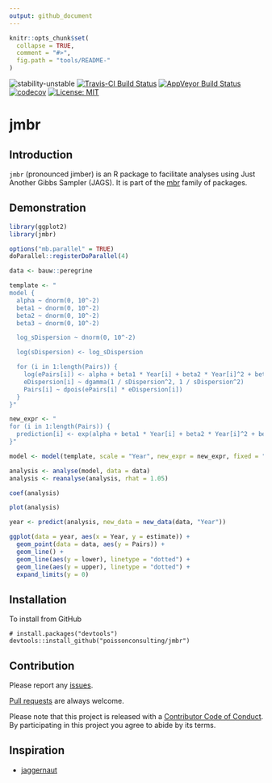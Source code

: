 ```yaml
---
output: github_document
---
```


<!-- README.md is generated from README.Rmd. Please edit that file -->

```r
knitr::opts_chunk$set(
  collapse = TRUE,
  comment = "#>",
  fig.path = "tools/README-"
)
```

![stability-unstable](https://img.shields.io/badge/stability-unstable-yellow.svg)
[![Travis-CI Build Status](https://travis-ci.org/poissonconsulting/jmbr.svg?branch=master)](https://travis-ci.org/poissonconsulting/jmbr)
[![AppVeyor Build Status](https://ci.appveyor.com/api/projects/status/github/poissonconsulting/jmbr?branch=master&svg=true)](https://ci.appveyor.com/project/poissonconsulting/jmbr)
[![codecov](https://codecov.io/gh/poissonconsulting/jmbr/branch/master/graph/badge.svg)](https://codecov.io/gh/poissonconsulting/jmbr)
[![License: MIT](https://img.shields.io/badge/License-MIT-blue.svg)](https://opensource.org/licenses/MIT)

# jmbr

## Introduction

`jmbr` (pronounced jimber) is an R package to facilitate analyses using Just Another Gibbs Sampler (JAGS).
It is part of the [mbr](https://github.com/poissonconsulting/mbr) family of packages.

## Demonstration

```r
library(ggplot2)
library(jmbr)

options("mb.parallel" = TRUE)
doParallel::registerDoParallel(4)

data <- bauw::peregrine

template <- "
model {
  alpha ~ dnorm(0, 10^-2)
  beta1 ~ dnorm(0, 10^-2)
  beta2 ~ dnorm(0, 10^-2)
  beta3 ~ dnorm(0, 10^-2)

  log_sDispersion ~ dnorm(0, 10^-2)

  log(sDispersion) <- log_sDispersion

  for (i in 1:length(Pairs)) {
    log(ePairs[i]) <- alpha + beta1 * Year[i] + beta2 * Year[i]^2 + beta3 * Year[i]^3
    eDispersion[i] ~ dgamma(1 / sDispersion^2, 1 / sDispersion^2)
    Pairs[i] ~ dpois(ePairs[i] * eDispersion[i])
  }
}"

new_expr <- "
for (i in 1:length(Pairs)) {
  prediction[i] <- exp(alpha + beta1 * Year[i] + beta2 * Year[i]^2 + beta3 * Year[i]^3)
}"

model <- model(template, scale = "Year", new_expr = new_expr, fixed = "^(a|b|l)")

analysis <- analyse(model, data = data)
analysis <- reanalyse(analysis, rhat = 1.05)

coef(analysis)

plot(analysis)

year <- predict(analysis, new_data = new_data(data, "Year"))

ggplot(data = year, aes(x = Year, y = estimate)) +
  geom_point(data = data, aes(y = Pairs)) +
  geom_line() +
  geom_line(aes(y = lower), linetype = "dotted") +
  geom_line(aes(y = upper), linetype = "dotted") +
  expand_limits(y = 0)
```

## Installation

To install from GitHub
```
# install.packages("devtools")
devtools::install_github("poissonconsulting/jmbr")
```

## Contribution

Please report any [issues](https://github.com/poissonconsulting/jmbr/issues).

[Pull requests](https://github.com/poissonconsulting/jmbr/pulls) are always welcome.

Please note that this project is released with a [Contributor Code of Conduct](CONDUCT.md). By participating in this project you agree to abide by its terms.

## Inspiration

- [jaggernaut](https://github.com/poissonconsulting/jaggernaut)
